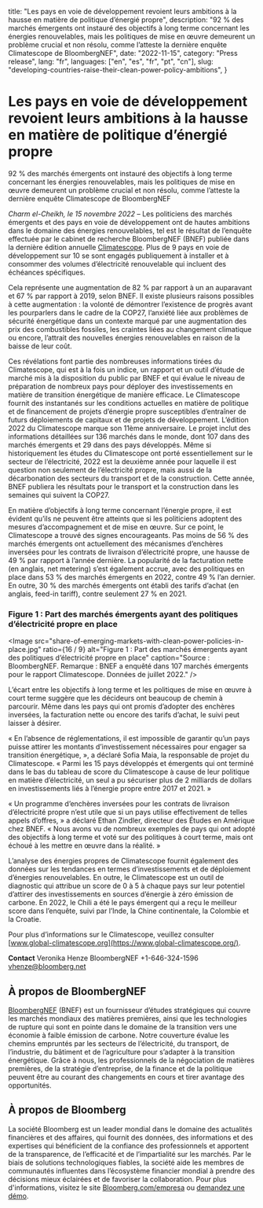   title: "Les pays en voie de développement revoient leurs ambitions à la hausse en matière de politique d’énergié propre",
  description:
    "92 % des marchés émergents ont instauré des objectifs à long terme concernant les énergies renouvelables, mais les politiques de mise en œuvre demeurent un problème crucial et non résolu, comme l’atteste la dernière enquête Climatescope de BloombergNEF",
  date: "2022-11-15",
  category: "Press release",
  lang: "fr",
  languages: ["en", "es", "fr", "pt", "cn"],
  slug: "developing-countries-raise-their-clean-power-policy-ambitions",
}

# Les pays en voie de développement revoient leurs ambitions à la hausse en matière de politique d’énergié propre

92 % des marchés émergents ont instauré des objectifs à long terme concernant les énergies renouvelables, mais les politiques de mise en œuvre demeurent un problème crucial et non résolu, comme l’atteste la dernière enquête Climatescope de BloombergNEF

_Charm el-Cheikh, le 15 novembre 2022_ –  Les politiciens des marchés émergents et des pays en voie de développement ont de hautes ambitions dans le domaine des énergies renouvelables, tel est le résultat de l’enquête effectuée par le cabinet de recherche BloombergNEF (BNEF) publiée dans la dernière édition annuelle [Climatescope](https://www.global-climatescope.org/). Plus de 9 pays en voie de développement sur 10 se sont engagés publiquement à installer et à consommer des volumes d’électricité renouvelable qui incluent des échéances spécifiques.

Cela représente une augmentation de 82 % par rapport à un an auparavant et 67 % par rapport à 2019, selon BNEF. Il existe plusieurs raisons possibles à cette augmentation : la volonté de démontrer l’existence de progrès avant les pourparlers dans le cadre de la COP27, l’anxiété liée aux problèmes de sécurité énergétique dans un contexte marqué par une augmentation des prix des combustibles fossiles, les craintes liées au changement climatique ou encore, l’attrait des nouvelles énergies renouvelables en raison de la baisse de leur coût.

Ces révélations font partie des nombreuses informations tirées du Climatescope, qui est à la fois un indice, un rapport et un outil d’étude de marché mis à la disposition du public par BNEF et qui évalue le niveau de préparation de nombreux pays pour déployer des investissements en matière de transition énergétique de manière efficace. Le Climatescope fournit des instantanés sur les conditions actuelles en matière de politique et de financement de projets d’énergie propre susceptibles d’entraîner de futurs déploiements de capitaux et de projets de développement. L’édition 2022 du Climatescope marque son 11ème anniversaire. Le projet inclut des informations détaillées sur 136 marchés dans le monde, dont 107 dans des marchés émergents et 29 dans des pays développés. Même si historiquement les études du Climatescope ont porté essentiellement sur le secteur de l’électricité, 2022 est la deuxième année pour laquelle il est question non seulement de l’électricité propre, mais aussi de la décarbonation des secteurs du transport et de la construction. Cette année, BNEF publiera les résultats pour le transport et la construction dans les semaines qui suivent la COP27. 

En matière d’objectifs à long terme concernant l’énergie propre, il est évident qu’ils ne peuvent être atteints que si les politiciens adoptent des mesures d’accompagnement et de mise en œuvre. Sur ce point, le Climatescope a trouvé des signes encourageants. Pas moins de 56 % des marchés émergents ont actuellement des mécanismes d’enchères inversées pour les contrats de livraison d’électricité propre, une hausse de 49 % par rapport à l’année dernière. La popularité de la facturation nette (en anglais, net metering) s’est également accrue, avec des politiques en place dans 53 % des marchés émergents en 2022, contre 49 % l’an dernier. En outre, 30 % des marchés émergents ont établi des tarifs d’achat (en anglais, feed-in tariff), contre seulement 27 % en 2021.

### Figure 1 : Part des marchés émergents ayant des politiques d’électricité propre en place

<Image
  src="share-of-emerging-markets-with-clean-power-policies-in-place.jpg"
  ratio={16 / 9}
  alt="Figure 1 : Part des marchés émergents ayant des politiques d’électricité propre en place"
  caption="Source : BloombergNEF. Remarque : BNEF a enquêté dans 107 marchés émergents pour le rapport Climatescope. Données de juillet 2022."
/>

L’écart entre les objectifs à long terme et les politiques de mise en œuvre à court terme suggère que les décideurs ont beaucoup de chemin à parcourir. Même dans les pays qui ont promis d’adopter des enchères inversées, la facturation nette ou encore des tarifs d’achat, le suivi peut laisser à désirer. 

« En l’absence de réglementations, il est impossible de garantir qu’un pays puisse attirer les montants d’investissement nécessaires pour engager sa transition énergétique, », a déclaré Sofia Maia, la responsable de projet du Climatescope. « Parmi les 15 pays développés et émergents qui ont terminé dans le bas du tableau de score du Climatescope à cause de leur politique en matière d’électricité, un seul a pu sécuriser plus de 2 milliards de dollars en investissements liés à l’énergie propre entre 2017 et 2021. »

« Un programme d’enchères inversées pour les contrats de livraison d’électricité propre n’est utile que si un pays utilise effectivement de telles appels d’offres, » a déclaré Ethan Zindler, directeur des Études en Amérique chez BNEF. « Nous avons vu de nombreux exemples de pays qui ont adopté des objectifs à long terme et voté sur des politiques à court terme, mais ont échoué à les mettre en œuvre dans la réalité. »

L’analyse des énergies propres de Climatescope fournit également des données sur les tendances en termes d’investissements et de déploiement d’énergies renouvelables. En outre, le Climatescope est un outil de diagnostic qui attribue un score de 0 à 5 à chaque pays sur leur potentiel d’attirer des investissements en sources d’énergie à zéro émission de carbone. En 2022, le Chili a été le pays émergent qui a reçu le meilleur score dans l’enquête, suivi par l’Inde, la Chine continentale, la Colombie et la Croatie.

Pour plus d’informations sur le Climatescope, veuillez consulter [www.global-climatescope.org](https://www.global-climatescope.org/).

**Contact**
Veronika Henze
BloombergNEF
+1-646-324-1596
[vhenze@bloomberg.net](mailto:vhenze@bloomberg.net)

## À propos de BloombergNEF

[BloombergNEF](https://about.bnef.com/) (BNEF) est un fournisseur d’études stratégiques qui couvre les marchés mondiaux des matières premières, ainsi que les technologies de rupture qui sont en pointe dans le domaine de la transition vers une économie à faible émission de carbone. Notre couverture évalue les chemins empruntés par les secteurs de l’électricité, du transport, de l’industrie, du bâtiment et de l’agriculture pour s’adapter à la transition énergétique. Grâce à nous, les professionnels de la négociation de matières premières, de la stratégie d’entreprise, de la finance et de la politique peuvent être au courant des changements en cours et tirer avantage des opportunités.

## À propos de Bloomberg

La société Bloomberg est un leader mondial dans le domaine des actualités financières et des affaires, qui fournit des données, des informations et des expertises qui bénéficient de la confiance des professionnels et apportent de la transparence, de l’efficacité et de l’impartialité sur les marchés. Par le biais de solutions technologiques fiables, la société aide les membres de communautés influentes dans l’écosystème financier mondial à prendre des décisions mieux éclairées et de favoriser la collaboration. Pour plus d'informations, visitez le site [Bloomberg.com/empresa](https://www.bloomberg.com/company) ou [demandez une démo](https://www.bloomberg.com/professional/request-demo/?utm_source=bbg-pr&bbgsum=dg-ws-core-pr).
